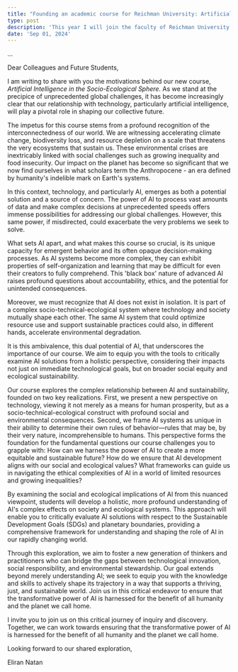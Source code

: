 ```yaml
---
title: "Founding an academic course for Reichman University: Artificial Intelligence in the Socio-Ecological Sphere (5318)."
type: post
description: 'This year I will join the faculty of Reichman University as a lecturer to establish new academic course. The course, "AI in the Socio-Ecological Sphere", will be included in the mandatory curriculum for the bachelors degree in the integrated track for Sustainability and Government. The course challenges learners to fundamentally address the question: Can artificial intelligence promote a human future that is equitable and sustainable?'
date: 'Sep 01, 2024'
---
```

<span className="text-center tracking-widest">
...
</span>

Dear Colleagues and Future Students,

I am writing to share with you the motivations behind our new course, *Artificial Intelligence in the Socio-Ecological Sphere.* As we stand at the precipice of unprecedented global challenges, it has become increasingly clear that our relationship with technology, particularly artificial intelligence, will play a pivotal role in shaping our collective future.

The impetus for this course stems from a profound recognition of the interconnectedness of our world. We are witnessing accelerating climate change, biodiversity loss, and resource depletion on a scale that threatens the very ecosystems that sustain us. These environmental crises are inextricably linked with social challenges such as growing inequality and food insecurity. Our impact on the planet has become so significant that we now find ourselves in what scholars term the Anthropocene - an era defined by humanity's indelible mark on Earth's systems.

In this context, technology, and particularly AI, emerges as both a potential solution and a source of concern. The power of AI to process vast amounts of data and make complex decisions at unprecedented speeds offers immense possibilities for addressing our global challenges. However, this same power, if misdirected, could exacerbate the very problems we seek to solve.

What sets AI apart, and what makes this course so crucial, is its unique capacity for emergent behavior and its often opaque decision-making processes. As AI systems become more complex, they can exhibit properties of self-organization and learning that may be difficult for even their creators to fully comprehend. This 'black box' nature of advanced AI raises profound questions about accountability, ethics, and the potential for unintended consequences.

Moreover, we must recognize that AI does not exist in isolation. It is part of a complex socio-technical-ecological system where technology and society mutually shape each other. The same AI system that could optimize resource use and support sustainable practices could also, in different hands, accelerate environmental degradation.

It is this ambivalence, this dual potential of AI, that underscores the importance of our course. We aim to equip you with the tools to critically examine AI solutions from a holistic perspective, considering their impacts not just on immediate technological goals, but on broader social equity and ecological sustainability.

Our course explores the complex relationship between AI and sustainability, founded on two key realizations. First, we present a new perspective on technology, viewing it not merely as a means for human prosperity, but as a socio-technical-ecological construct with profound social and environmental consequences. Second, we frame AI systems as unique in their ability to determine their own rules of behavior—rules that may be, by their very nature, incomprehensible to humans. This perspective forms the foundation for the fundamental questions our course challenges you to grapple with: How can we harness the power of AI to create a more equitable and sustainable future? How do we ensure that AI development aligns with our social and ecological values? What frameworks can guide us in navigating the ethical complexities of AI in a world of limited resources and growing inequalities?

By examining the social and ecological implications of AI from this nuanced viewpoint, students will develop a holistic, more profound understanding of AI's complex effects on society and ecological systems. This approach will enable you to critically evaluate AI solutions with respect to the Sustainable Development Goals (SDGs) and planetary boundaries, providing a comprehensive framework for understanding and shaping the role of AI in our rapidly changing world.

Through this exploration, we aim to foster a new generation of thinkers and practitioners who can bridge the gaps between technological innovation, social responsibility, and environmental stewardship. Our goal extends beyond merely understanding AI; we seek to equip you with the knowledge and skills to actively shape its trajectory in a way that supports a thriving, just, and sustainable world. Join us in this critical endeavor to ensure that the transformative power of AI is harnessed for the benefit of all humanity and the planet we call home.

I invite you to join us on this critical journey of inquiry and discovery. Together, we can work towards ensuring that the transformative power of AI is harnessed for the benefit of all humanity and the planet we call home.

Looking forward to our shared exploration,

Eliran Natan






